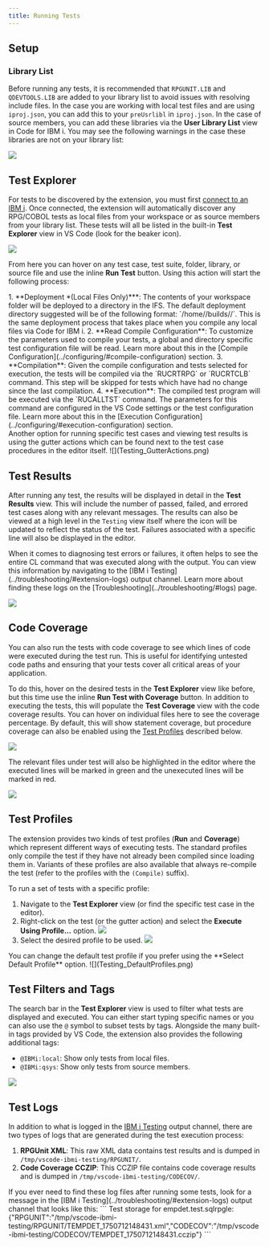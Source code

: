---
title: Running Tests
---


## Setup

### Library List

Before running any tests, it is recommended that `RPGUNIT.LIB` and `QDEVTOOLS.LIB` are added to your library list to avoid issues with resolving include files. In the case you are working with local test files and are using `iproj.json`, you can add this to your `preUsrlibl` in `iproj.json`. In the case of source members, you can add these libraries via the **User Library List** view in Code for IBM i. You may see the following warnings in the case these libraries are not on your library list:

![](Testing_LibraryValidation.png)

## Test Explorer

For tests to be discovered by the extension, you must first [connect to an IBM i](../../../quickstart/). Once connected, the extension will automatically discover any RPG/COBOL tests as local files from your workspace or as source members from your library list. These tests will all be listed in the built-in **Test Explorer** view in VS Code (look for the beaker icon).

![](Testing_TestExplorer.png)

From here you can hover on any test case, test suite, folder, library, or source file and use the inline **Run Test** button. Using this action will start the following process:

<Steps>
  1. **Deployment *(Local Files Only)***: The contents of your workspace folder will be deployed to a directory in the IFS. The default deployment directory suggested will be of the following format: `/home/<user>/builds/<workspace-folder>/`. This is the same deployment process that takes place when you compile any local files via Code for IBM i.
  2. **Read Compile Configuration**: To customize the parameters used to compile your tests, a global and directory specific test configuration file will be read. Learn more about this in the [Compile Configuration](../configuring/#compile-configuration) section.
  3. **Compilation**: Given the compile configuration and tests selected for execution, the tests will be compiled via the `RUCRTRPG` or `RUCRTCLB` command. This step will be skipped for tests which have had no change since the last compilation.
  4. **Execution**: The compiled test program will be executed via the `RUCALLTST` command. The parameters for this command are configured in the VS Code settings or the test configuration file. Learn more about this in the [Execution Configuration](../configuring/#execution-configuration) section.
</Steps>

<Aside type="note">
  Another option for running specific test cases and viewing test results is using the gutter actions which can be found next to the test case procedures in the editor itself.
  ![](Testing_GutterActions.png)
</Aside>

## Test Results

After running any test, the results will be displayed in detail in the **Test Results** view. This will include the number of passed, failed, and errored test cases along with any relevant messages. The results can also be viewed at a high level in the `Testing` view itself where the icon will be updated to reflect the status of the test. Failures associated with a specific line will also be displayed in the editor.

<Aside type="tip">
  When it comes to diagnosing test errors or failures, it often helps to see the entire CL command that was executed along with the output. You can view this information by navigating to the [IBM i Testing](../troubleshooting/#extension-logs) output channel. Learn more about finding these logs on the [Troubleshooting](../troubleshooting/#logs) page.
</Aside>

![](Testing_TestResults.png)

## Code Coverage

You can also run the tests with code coverage to see which lines of code were executed during the test run. This is useful for identifying untested code paths and ensuring that your tests cover all critical areas of your application.

To do this, hover on the desired tests in the **Test Explorer** view like before, but this time use the inline **Run Test with Coverage** button. In addition to executing the tests, this will populate the **Test Coverage** view with the code coverage results. You can hover on individual files here to see the coverage percentage. By default, this will show statement coverage, but procedure coverage can also be enabled using the [Test Profiles](#test-profiles) described below.

![](Testing_TestCoverage.png)

The relevant files under test will also be highlighted in the editor where the executed lines will be marked in green and the unexecuted lines will be marked in red.

![](Testing_CodeCoverage.png)

## Test Profiles

The extension provides two kinds of test profiles (**Run** and **Coverage**) which represent different ways of executing tests. The standard profiles only compile the test if they have not already been compiled since loading them in. Variants of these profiles are also available that always re-compile the test (refer to the profiles with the `(Compile)` suffix).

To run a set of tests with a specific profile:

1. Navigate to the **Test Explorer** view (or find the specific test case in the editor).
2. Right-click on the test (or the gutter action) and select the **Execute Using Profile...** option.
  ![](Testing_ExecuteUsingProfile.png)
3. Select the desired profile to be used.
  ![](Testing_TestProfiles.png)

<Aside type="tip">
  You can change the default test profile if you prefer using the **Select Default Profile** option.
  ![](Testing_DefaultProfiles.png)
</Aside>

## Test Filters and Tags

The search bar in the **Test Explorer** view is used to filter what tests are displayed and executed. You can either start typing specific names or you can also use the `@` symbol to subset tests by tags. Alongside the many built-in tags provided by VS Code, the extension also provides the following additional tags:
* `@IBMi:local`: Show only tests from local files.
* `@IBMi:qsys`: Show only tests from source members.

![](Testing_TestTags.png)

## Test Logs

In addition to what is logged in the [IBM i Testing](../troubleshooting/#extension-logs) output channel, there are two types of logs that are generated during the test execution process:
1. **RPGUnit XML**: This raw XML data contains test results and is dumped in `/tmp/vscode-ibmi-testing/RPGUNIT/`.
2. **Code Coverage CCZIP**: This CCZIP file contains code coverage results and is dumped in `/tmp/vscode-ibmi-testing/CODECOV/`.

<Aside type="tip">
  If you ever need to find these log files after running some tests, look for a message in the [IBM i Testing](../troubleshooting/#extension-logs) output channel that looks like this:
  ```
  Test storage for empdet.test.sqlrpgle: {"RPGUNIT":"/tmp/vscode-ibmi-testing/RPGUNIT/TEMPDET_1750712148431.xml","CODECOV":"/tmp/vscode-ibmi-testing/CODECOV/TEMPDET_1750712148431.cczip"}
  ```
</Aside>